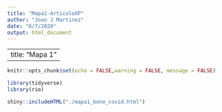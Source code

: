 ```yaml
---
title: "Mapa1-ArticuloOP"
author: "Joan J Martinez"
date: "6/7/2020"
output: html_document
---
```

---
title: "Mapa 1"
---

```r
knitr::opts_chunk$set(echo = FALSE,warning = FALSE, message = FALSE)
```

```r
library(tidyverse)
library(rio)
```

```r
shiny::includeHTML("./mapa1_bono_covid.html")
```

